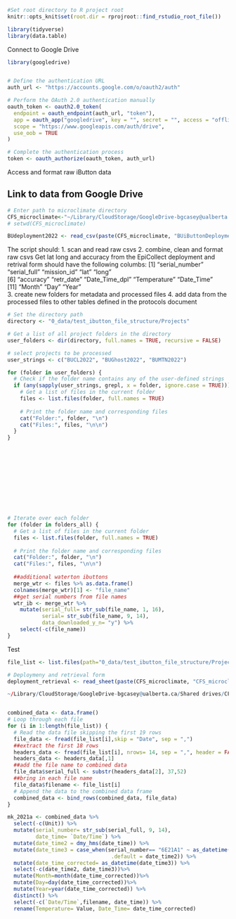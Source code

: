 ```r
#Set root directory to R project root
knitr::opts_knit$set(root.dir = rprojroot::find_rstudio_root_file())
```
 
```r
library(tidyverse)
library(data.table)
```


Connect to Google Drive
```r
library(googledrive)


# Define the authentication URL
auth_url <- "https://accounts.google.com/o/oauth2/auth"

# Perform the OAuth 2.0 authentication manually
oauth_token <- oauth2.0_token(
  endpoint = oauth_endpoint(auth_url, "token"),
  app = oauth_app("googledrive", key = "", secret = "", access = "offline"),
  scope = "https://www.googleapis.com/auth/drive",
  use_oob = TRUE
)

# Complete the authentication process
token <- oauth_authorize(oauth_token, auth_url)


```


Access and format raw iButton data

## Link to data from Google Drive

```r
# Enter path to microclimate directory
CFS_microclimate<-"~/Library/CloudStorage/GoogleDrive-bgcasey@ualberta.ca/Shared drives/CFS_microclimate/"
# setwd(CFS_microclimate)

BUdeployment2022 <- read_csv(paste(CFS_microclimate, "BUiButtonDeployment2022.csv", sep=""))

```


The script should:
1. scan and read raw csvs
2. combine, clean and format raw csvs
  Get lat long and accuracy from the EpiCollect deployment and retrival form
  should have the following columbs:
   [1] "serial_number" "serial_full"   "mission_id"    "lat"           "long"         
 [6] "accuracy"      "retr_date"     "Date_Time_dpl" "Temperature"   "Date_Time"    
[11] "Month"         "Day"           "Year"    
3. create new folders for metadata and processed files
4. add data from the processed files to other tables defined in the protocols document



```r
# Set the directory path
directory <- "0_data/test_ibutton_file_structure/Projects"

# Get a list of all project folders in the directory
user_folders <- dir(directory, full.names = TRUE, recursive = FALSE)

# select projects to be processed
user_strings <- c("BUCL2022", "BUGhost2022", "BUMTN2022")

for (folder in user_folders) {
  # Check if the folder name contains any of the user-defined strings
  if (any(sapply(user_strings, grepl, x = folder, ignore.case = TRUE))) {
    # Get a list of files in the current folder
    files <- list.files(folder, full.names = TRUE)
    
    # Print the folder name and corresponding files
    cat("Folder:", folder, "\n")
    cat("Files:", files, "\n\n")
  }
}












# Iterate over each folder
for (folder in folders_all) {
  # Get a list of files in the current folder
  files <- list.files(folder, full.names = TRUE)
  
  # Print the folder name and corresponding files
  cat("Folder:", folder, "\n")
  cat("Files:", files, "\n\n")
  
  ##additional waterton ibuttons
  merge_wtr <- files %>% as.data.frame()
  colnames(merge_wtr)[1] <- "file_name"
  ##get serial numbers from file names
  wtr_ib <- merge_wtr %>% 
    mutate(serial_full= str_sub(file_name, 1, 16),
           serial= str_sub(file_name, 9, 14),
           data_downloaded_y_n= "y") %>% 
    select(-c(file_name))
}

```

Test

```r
file_list <- list.files(path="0_data/test_ibutton_file_structure/Projects/BUMTN2022", full.names = TRUE)

# Deploymeny and retrieval form
deployment_retrieval <- read_sheet(paste(CFS_microclimate, "CFS_microclimate/CFSdeployment retrieval/Epicollect deployment and retrieval 2022.gsheet", sep=""))

~/Library/CloudStorage/GoogleDrive-bgcasey@ualberta.ca/Shared drives/CFS_microclimate/CFSdeployment retrieval


combined_data <- data.frame()
# Loop through each file
for (i in 1:length(file_list)) {
  # Read the data file skipping the first 19 rows
  file_data <- fread(file_list[i],skip = "Date", sep = ",")
  ##extract the first 18 rows
  headers_data <- fread(file_list[i], nrows= 14, sep = ",", header = FALSE, fill = TRUE, blank.lines.skip = TRUE)
  headers_data <- headers_data[,1]
  ##add the file name to combined data
  file_data$serial_full <- substr(headers_data[2], 37,52)
  ##bring in each file name
  file_data$filename <- file_list[i]
  # Append the data to the combined data frame
  combined_data <- bind_rows(combined_data, file_data)
}

mk_2021a <- combined_data %>%
  select(-c(Unit)) %>% 
  mutate(serial_number= str_sub(serial_full, 9, 14),
         date_time= `Date/Time`) %>%
  mutate(date_time2 = dmy_hms(date_time)) %>% 
  mutate(date_time3 = case_when(serial_number== "6E21A1" ~ as_datetime(date_time, format= "%Y-%m-%d %H:%M"),
                                 .default = date_time2)) %>% 
  mutate(date_time_corrected= as_datetime(date_time3)) %>% 
  select(-c(date_time2, date_time3))%>%
  mutate(Month=month(date_time_corrected))%>%
  mutate(Day=day(date_time_corrected))%>%
  mutate(Year=year(date_time_corrected)) %>% 
  distinct() %>% 
  select(-c(`Date/Time`,filename, date_time)) %>% 
  rename(Temperature= Value, Date_Time= date_time_corrected)

```


